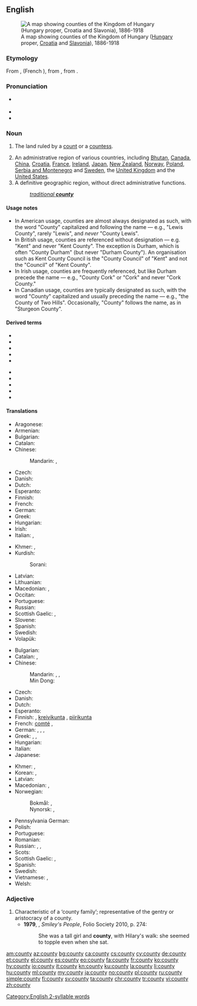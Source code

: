 {{also|County}}
==English==
{{wikipedia}}
[[File:Kingdom of Hungary counties.svg|right|thumb|A map showing counties of the Kingdom of Hungary ([[Hungary]] proper, [[Croatia]] and [[Slavonia]]), 1886-1918]]

===Etymology===
From {{etyl|xno|en}} {{m|fro|counté}}, {{etyl|fro|en}} {{m|fro|conté}} (French {{m|fr|comté}}), from {{etyl|la|en}} {{m|la|comitātus||jurisdiction of a count}}, from {{m|la|comes||count, earl}}.

===Pronunciation===
* {{a|UK}} {{IPA|/ˈkaʊnti/|lang=en}}
* {{audio|en-us-county.ogg|Audio (US)|lang=en}}
* {{rhymes|aʊnti|lang=en}}
[[Category:English 2-syllable words]]

===Noun===
{{en-noun|counties}}

# {{lb|en|historical}} The land ruled by a [[count]] or a [[countess]].
# An administrative region of various countries, including [[Bhutan]], [[Canada]], [[China]], [[Croatia]], [[France]], [[Ireland]], [[Japan]], [[New Zealand]], [[Norway]], [[Poland]], [[Serbia and Montenegro]] and [[Sweden]], the [[United Kingdom]] and the [[United States]].
# A definitive geographic region, without direct administrative functions.
#: ''[[traditional county|traditional '''county''']]''

====Usage notes====
* In American usage, counties are almost always designated as such, with the word "County" capitalized and following the name — e.g., "Lewis County", rarely "Lewis", and ''never'' "County Lewis".
* In British usage, counties are referenced without designation — e.g. "Kent" and never "Kent County". The exception is Durham, which is often "County Durham" (but never "Durham County"). An organisation such as Kent County Council is the "County Council" of "Kent" and not the "Council" of "Kent County".
* In Irish usage, counties are frequently referenced, but like Durham precede the name — e.g., "County Cork" or "Cork" and never "Cork County."
* In Canadian usage, counties are typically designated as such, with the word "County" capitalized and usually preceding the name — e.g., "the County of Two Hills". Occasionally, "County" follows the name, as in "Sturgeon County".

====Derived terms====
{{der-top}}
* {{l|en|another county heard from}}
* {{l|en|county borough}}
* {{l|en|county boundary}}
* {{l|en|county court}}
* {{l|en|county cricket}}
{{der-mid}}
* {{l|en|county palatine}}
* {{l|en|county town}}
* {{l|en|countyhood}}
* {{l|en|countywide}}
* {{l|en|traditional county}}
{{der-bottom}}

====Translations====
{{trans-top|land ruled by a count or countess}}
* Aragonese: {{t|an|condato|m}}
* Armenian: {{t+|hy|կոմսություն}}
* Bulgarian: {{t|bg|графство|m}}
* Catalan: {{t+|ca|comtat|m}}
* Chinese:
*: Mandarin: {{t|cmn|伯國|sc=Hani}}, {{t|cmn|伯国|tr=bó guó|sc=Hani}}
* Czech: {{t|cs|hrabství|n}}
* Danish: {{t|da|grevskab|n}}
* Dutch: {{t+|nl|graafschap|n}}
* Esperanto: {{t|eo|graflando}}
* Finnish: {{t|fi|kreivikunta}}
* French: {{t+|fr|comté|m}}
* German: {{t+|de|Grafschaft|f}}
* Greek: {{t+|el|κομητεία|f}}
* Hungarian: {{t+|hu|grófság}}
* Irish: {{t|ga|contae|m}}
* Italian: {{t+|it|contea|f}}, {{t+|it|contado|m}}
{{trans-mid}}
* Khmer: {{t+|km|ស្រុក|sc=Khmr|tr=srok}}, {{t|km|អាណាស្រុក|sc=Khmr|tr=aa naa srok}}
* Kurdish:
*: Sorani: {{t|ku|ده‌وڵه‌ت}}
* Latvian: {{t|lv|grāfiste|f}}
* Lithuanian: {{t|lt|grafystė|f}}
* Macedonian: {{t|mk|грофовија|f|tr=grofóvija}}, {{t|mk|грофовство|n|tr=grófovstvo}}
* Occitan: {{t+|oc|comtat|m}}
* Portuguese: {{t+|pt|condado|m}}
* Russian: {{t+|ru|гра́фство|n}}
* Scottish Gaelic: {{t|gd|siorrachd|f}}, {{t|gd|siorramachd|f}}
* Slovene: {{t+|sl|grofija|f}}
* Spanish: {{t+|es|condado|m}}
* Swedish: {{t+|sv|grevskap|n}}
* Volapük: {{t+|vo|grafän}}
{{trans-bottom}}

{{trans-top|administrative region of various countries}}
* Bulgarian: {{t+|bg|окръг|m}}
* Catalan: {{t+|ca|comtat|m}}, {{t+|ca|comarca|f}}
* Chinese:
*: Mandarin: {{t+|cmn|郡|tr=jùn|sc=Hani}}, {{t+|cmn|縣|sc=Hani}}, {{t+|cmn|县|tr=xiàn|sc=Hani}}
*: Min Dong: {{t|cdo|县|tr=gaing|sc=Hani}}
* Czech: {{t+|cs|okres|n}}
* Danish: {{t+|da|amt|n}}
* Dutch: {{t+|nl|graafschap|n}}
* Esperanto: {{t|eo|graflando}}
* Finnish: {{t+|fi|maakunta}}, [[kreivikunta]] {{qualifier|UK}}, [[piirikunta]] {{qualifier|US}}
* French: [[comté]] {{g|m}} {{gloss|of the UK, the US and Canada}}, {{t+|fr|département|f}}
* German: {{t+|de|Landkreis|m}}, {{t+|de|Grafschaft|f}}, {{t+|de|Bezirk|n}}, {{qualifier|US}} {{t+|de|County|n}}
* Greek: {{t+|el|νομός|m}}, {{t+|el|επαρχία|f}}, {{t+|el|περιφέρεια|f}}
* Hungarian: {{t+|hu|megye}}
* Italian: {{t+|it|contea|f}}
* Japanese: {{t+|ja|郡|tr=ぐん, gun}}
{{trans-mid}}
* Khmer: {{t+|km|ស្រុក|sc=Khmr|tr=srok}}, {{t|km|អាណាស្រុក|sc=Khmr|tr=aa naa srok}}
* Korean: {{t+|ko|군}}, {{t+|ko|郡|tr=군, gun}}
* Latvian: {{t|lv|grāfiste|f}}
* Macedonian: {{t|mk|грофовија|f|tr=grofóvija}}, {{t|mk|округ|m|tr=ókrug}}
* Norwegian: 
*: Bokmål: {{t+|nb|fylke|n}}, {{t|nb|grevskap|n}}
*: Nynorsk: {{t|nn|fylke|n}}, {{t|nn|grevskap|n}}
* Pennsylvania German: {{t|pdc|Kaundi}}
* Polish: {{t+|pl|powiat|m}}
* Portuguese: {{t+|pt|condado|m}}
* Romanian: {{t+|ro|județ}}
* Russian: {{t+|ru|гра́фство|n}} {{qualifier|e.g. UK}}, {{t+|ru|о́круг|m}}, {{t+|ru|уе́зд|m}}
* Scots: {{t|sco|coonty}}
* Scottish Gaelic: {{t|gd|siorrachd|f}}, {{t|gd|siorramachd|f}}
* Spanish: {{t+|es|condado|m}}
* Swedish: {{t+|sv|län}}
* Vietnamese: {{t+|vi|quận}}, {{t|vi|quận hạt}} {{qualifier|occasionally}}
* Welsh: {{t+|cy|sir|f}}
{{trans-bottom}}

===Adjective===
{{rfv}}
{{en-adj}}

# Characteristic of a ‘county family’; representative of the gentry or aristocracy of a county.
#* '''1979''', {{w|John Le Carré}}, ''Smiley's People'', Folio Society 2010, p. 274:
#*: She was a tall girl and '''county''', with Hilary's walk: she seemed to topple even when she sat.

[[am:county]]
[[az:county]]
[[bg:county]]
[[ca:county]]
[[cs:county]]
[[cy:county]]
[[de:county]]
[[et:county]]
[[el:county]]
[[es:county]]
[[eo:county]]
[[fa:county]]
[[fr:county]]
[[ko:county]]
[[hy:county]]
[[io:county]]
[[it:county]]
[[kn:county]]
[[ku:county]]
[[la:county]]
[[li:county]]
[[hu:county]]
[[ml:county]]
[[my:county]]
[[ja:county]]
[[no:county]]
[[pl:county]]
[[ru:county]]
[[simple:county]]
[[fi:county]]
[[sv:county]]
[[ta:county]]
[[chr:county]]
[[tr:county]]
[[vi:county]]
[[zh:county]]